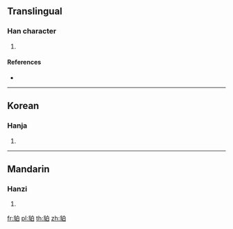 {{character info/new}}
==Translingual==

===Han character===
{{Han char|rn=153|rad=豸|as=05|sn=12|four=|canj=BHHA}}

# {{defn|Han|sort=豸05}}

====References====
* {{Han ref|kx=1200.290|dkj=36529|dj=1662.280|hdz=63909.240|uh=8C83|ud=35971}}

----

==Korean==

===Hanja===
{{ko-hanja|hangeul=맥|eumhun=|rv=maek|mr=maek|y=mayk}}

# {{defn|lang=ko|sort=豸05}}

----

==Mandarin==

===Hanzi===
{{cmn-hanzi|pin=[[mò]] ([[mo4]])|wg=mo<sup>4</sup>}}

# {{defn|lang=cmn|sort=豸05}}

[[fr:貃]]
[[pl:貃]]
[[th:貃]]
[[zh:貃]]